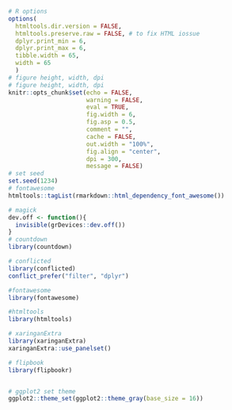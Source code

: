 ```r

# R options
options(
  htmltools.dir.version = FALSE,
  htmltools.preserve.raw = FALSE, # to fix HTML iossue
  dplyr.print_min = 6, 
  dplyr.print_max = 6,
  tibble.width = 65,
  width = 65
  )
# figure height, width, dpi
# figure height, width, dpi
knitr::opts_chunk$set(echo = FALSE, 
                      warning = FALSE, 
                      eval = TRUE,
                      fig.width = 6, 
                      fig.asp = 0.5,
                      comment = "", 
                      cache = FALSE, 
                      out.width = "100%",
                      fig.align = "center",
                      dpi = 300,
                      message = FALSE)
# set seed
set.seed(1234)
# fontawesome
htmltools::tagList(rmarkdown::html_dependency_font_awesome())

# magick
dev.off <- function(){
  invisible(grDevices::dev.off())
}
# countdown
library(countdown)

# conflicted
library(conflicted)
conflict_prefer("filter", "dplyr")

#fontawesome
library(fontawesome)

#htmltools
library(htmltools)

# xaringanExtra
library(xaringanExtra)
xaringanExtra::use_panelset()

# flipbook
library(flipbookr)


# ggplot2 set theme
ggplot2::theme_set(ggplot2::theme_gray(base_size = 16))

```

<script async defer data-domain="rstatszh.github.io/website" src="https://plausible.io/js/plausible.js"></script>

